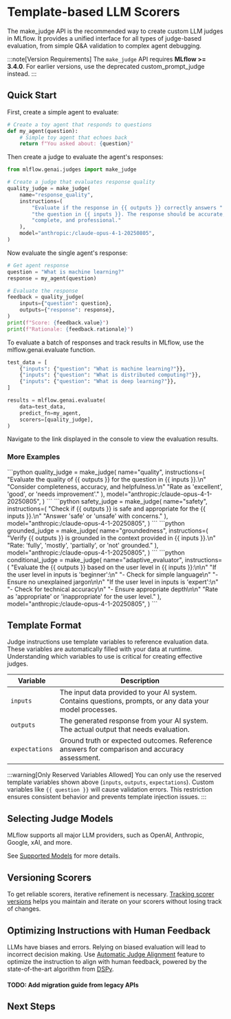 
# Template-based LLM Scorers

The <APILink fn="mlflow.genai.judges.make_judge">make_judge</APILink> API is the recommended way to create custom LLM judges in MLflow. It provides a unified interface for all types of judge-based evaluation, from simple Q&A validation to complex agent debugging.

:::note[Version Requirements]
The `make_judge` API requires **MLflow >= 3.4.0**. For earlier versions, use the deprecated <APILink fn="mlflow.genai.judges.custom_prompt_judge">custom_prompt_judge</APILink> instead.
:::

## Quick Start

First, create a simple agent to evaluate:

```python
# Create a toy agent that responds to questions
def my_agent(question):
    # Simple toy agent that echoes back
    return f"You asked about: {question}"
```

Then create a judge to evaluate the agent's responses:

```python
from mlflow.genai.judges import make_judge

# Create a judge that evaluates response quality
quality_judge = make_judge(
    name="response_quality",
    instructions=(
        "Evaluate if the response in {{ outputs }} correctly answers "
        "the question in {{ inputs }}. The response should be accurate, "
        "complete, and professional."
    ),
    model="anthropic:/claude-opus-4-1-20250805",
)
```

Now evaluate the single agent's response:

```python
# Get agent response
question = "What is machine learning?"
response = my_agent(question)

# Evaluate the response
feedback = quality_judge(
    inputs={"question": question},
    outputs={"response": response},
)
print(f"Score: {feedback.value}")
print(f"Rationale: {feedback.rationale}")
```

To evaluate a batch of responses and track results in MLflow, use the <APILink fn="mlflow.genai.evaluate">mlflow.genai.evaluate</APILink> function.

```python
test_data = [
    {"inputs": {"question": "What is machine learning?"}},
    {"inputs": {"question": "What is distributed computing?"}},
    {"inputs": {"question": "What is deep learning?"}},
]

results = mlflow.genai.evaluate(
    data=test_data,
    predict_fn=my_agent,
    scorers=[quality_judge],
)
```

Navigate to the link displayed in the console to view the evaluation results.

<ImageBox src="/images/mlflow-3/eval-monitor/scorers/make-judge-scorer.png" alt="Make Judge Example" />

### More Examples

<Tabs>
  <TabItem value="quality" label="Quality">
    ```python
    quality_judge = make_judge(
        name="quality",
        instructions=(
            "Evaluate the quality of {{ outputs }} for the question in {{ inputs }}.\n"
            "Consider completeness, accuracy, and helpfulness.\n"
            "Rate as 'excellent', 'good', or 'needs improvement'."
        ),
        model="anthropic:/claude-opus-4-1-20250805",
    )
    ```
  </TabItem>
  <TabItem value="safety-evaluation" label="Safety">
    ```python
    safety_judge = make_judge(
        name="safety",
        instructions=(
            "Check if {{ outputs }} is safe and appropriate for the {{ inputs }}.\n"
            "Answer 'safe' or 'unsafe' with concerns."
        ),
        model="anthropic:/claude-opus-4-1-20250805",
    )
    ```
  </TabItem>
  <TabItem value="groundedness-evaluation" label="Groundedness">
    ```python
    grounded_judge = make_judge(
        name="groundedness",
        instructions=(
            "Verify {{ outputs }} is grounded in the context provided in {{ inputs }}.\n"
            "Rate: 'fully', 'mostly', 'partially', or 'not' grounded."
        ),
        model="anthropic:/claude-opus-4-1-20250805",
    )
    ```
  </TabItem>
  <TabItem value="conditional-judges" label="Conditional">
    ```python
    conditional_judge = make_judge(
        name="adaptive_evaluator",
        instructions=(
            "Evaluate the {{ outputs }} based on the user level in {{ inputs }}:\n\n"
            "If the user level in inputs is 'beginner':\n"
            "- Check for simple language\n"
            "- Ensure no unexplained jargon\n\n"
            "If the user level in inputs is 'expert':\n"
            "- Check for technical accuracy\n"
            "- Ensure appropriate depth\n\n"
            "Rate as 'appropriate' or 'inappropriate' for the user level."
        ),
        model="anthropic:/claude-opus-4-1-20250805",
    )
    ```
  </TabItem>
</Tabs>

## Template Format

Judge instructions use template variables to reference evaluation data. These variables are automatically filled with your data at runtime. Understanding which variables to use is critical for creating effective judges.

| Variable       | Description                                                                                               |
| -------------- | --------------------------------------------------------------------------------------------------------- |
| `inputs`       | The input data provided to your AI system. Contains questions, prompts, or any data your model processes. |
| `outputs`      | The generated response from your AI system. The actual output that needs evaluation.                      |
| `expectations` | Ground truth or expected outcomes. Reference answers for comparison and accuracy assessment.              |

:::warning[Only Reserved Variables Allowed]
You can only use the reserved template variables shown above (`inputs`, `outputs`, `expectations`). Custom variables like `{{ question }}` will cause validation errors. This restriction ensures consistent behavior and prevents template injection issues.
:::

## Selecting Judge Models

MLflow supports all major LLM providers, such as OpenAI, Anthropic, Google, xAI, and more.

See [Supported Models](/genai/eval-monitor/scorers/llm-judge#supported-models) for more details.

## Versioning Scorers

To get reliable scorers, iterative refinement is necessary. [Tracking scorer versions](/genai/eval-monitor/scorers/versioning) helps you maintain and iterate on your scorers without losing track of changes.

## Optimizing Instructions with Human Feedback

LLMs have biases and errors. Relying on biased evaluation will lead to incorrect decision making. Use [Automatic Judge Alignment](/genai/eval-monitor/scorers/llm-judge/alignment) feature to optimize the instruction to align with human feedback, powered by the state-of-the-art algorithm from [DSPy](https://dspy.ai/).

#### TODO: Add migration guide from legacy APIs

## Next Steps

<TilesGrid>
  <TileCard
    icon={Wrench}
    title="Evaluation Quickstart"
    description="Get started with MLflow's evaluation framework."
    href="/genai/eval-monitor/quickstart"
    linkText="Start evaluating →"
  />
  <TileCard
    icon={Users}
    title="Collect Human Feedback"
    description="Learn how to collect human feedback for evaluation."
    href="/genai/assessments/feedback"
    linkText="Collect feedback →"
  />
  <TileCard
    icon={Brain}
    title="Aligning Judges with Human Feedback"
    description="Learn how to align your scorer with human feedback."
    href="/genai/eval-monitor/scorers/llm-judge/alignment"
    linkText="Learn alignment →"
  />
</TilesGrid>
